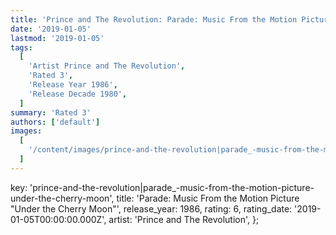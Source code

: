 ```yaml
---
title: 'Prince and The Revolution: Parade: Music From the Motion Picture "Under the Cherry Moon" (1986)'
date: '2019-01-05'
lastmod: '2019-01-05'
tags:
  [
    'Artist Prince and The Revolution',
    'Rated 3',
    'Release Year 1986',
    'Release Decade 1980',
  ]
summary: 'Rated 3'
authors: ['default']
images:
  [
    '/content/images/prince-and-the-revolution|parade_-music-from-the-motion-picture-under-the-cherry-moon.jpg',
  ]
---
```


  key: 'prince-and-the-revolution|parade_-music-from-the-motion-picture-under-the-cherry-moon',
  title: 'Parade: Music From the Motion Picture "Under the Cherry Moon"',
  release_year: 1986,
  rating: 6,
  rating_date: '2019-01-05T00:00:00.000Z',
  artist: 'Prince and The Revolution',
};

<MusicRating data={data} />
